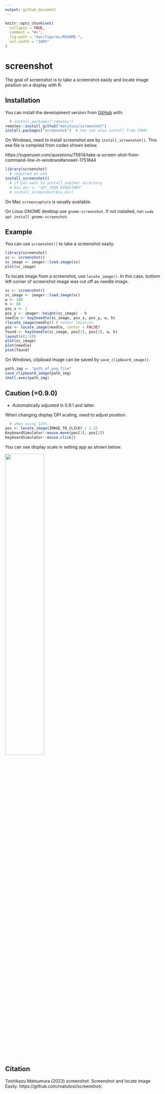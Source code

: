 ```yaml
---
output: github_document
---
```


<!-- README.md is generated from README.Rmd. Please edit that file -->

```r
knitr::opts_chunk$set(
  collapse = TRUE,
  comment = "#>",
  fig.path = "man/figures/README-",
  out.width = "100%"
)
```

# screenshot

<!-- badges: start -->
<!-- badges: end -->

The goal of screenshot is to take a screenshot easily and locate image position on a display with R.


## Installation

You can install the development version from [GitHub](https://github.com/) with:

```r
  # install.packages("remotes")
remotes::install_github("matutosi/screenshot")
install.packages("screenshot")  # You can also install from CRAN:
```

On Windows, need to install screenshot.exe by `install_screenshot()`.
This exe file is compiled from codes shown below.

https://superuser.com/questions/75614/take-a-screen-shot-from-command-line-in-windows#answer-1751844

```r
library(screenshot)
  # required on win
install_screenshot()
  # if you want to install another directory
  # bin_dir <- "SET_YOUR DIRECTORY"
  # install_screenshot(bin_dir)
```

On Mac `screencapture` is usually available. 

On Linux GNOME desktop use `gnome-screenshot`. 
If not installed, run `sudo apt install gnome-screenshot`.


## Example

You can use `screenshot()` to take a screenshot easily.

```r
library(screenshot)
sc <- screenshot()
sc_image <- imager::load.image(sc)
plot(sc_image)
```

To locate image from a screenshot, use `locate_image()`. 
In this case, bottom left corner of screenshot image was cut off as needle image. 

```r
sc <- screenshot()
sc_image <- imager::load.image(sc)
w <- 100
h <- 80
pos_x <- 1
pos_y <- imager::height(sc_image) - h
needle <- hay2needle(sc_image, pos_x, pos_y, w, h)
(locate_image(needle)) # center location
pos <- locate_image(needle, center = FALSE)
found <- hay2needle(sc_image, pos[1], pos[2], w, h)
layout(c(1:3))
plot(sc_image)
plot(needle)
plot(found)
```


On Windows, clipboad image can be saved by `save_clipboard_image()`.

```r
path_img <- "path_of_png_file"
save_clipboard_image(path_img)
shell.exec(path_img)
```

## Caution (=0.9.0)

- Automatically adjusted in 0.9.1 and latter.   

When changing display DPI scaling, need to adjust position. 
```r
  # when using 125%
pos <- locate_image(IMAGE_TO_CLICK) / 1.25
KeyboardSimulator::mouse.move(pos[1], pos[2])
KeyboardSimulator::mouse.click()
```

You can see display scale in setting app as shown below. 

<img width="50%" src="./img/displaysettings.png">


## Citation

Toshikazu Matsumura (2023) screenshot. Screenshot and locate image Easily. https://github.com/matutosi/screenshot/.
